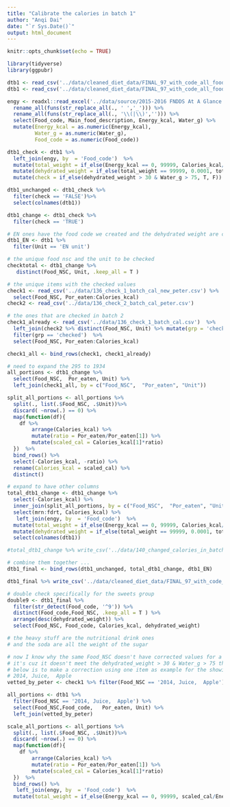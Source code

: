 ```yaml
---
title: "Calibrate the calories in batch 1"
author: "Anqi Dai"
date: "`r Sys.Date()`"
output: html_document
---
```


```r
knitr::opts_chunk$set(echo = TRUE)
```

```r
library(tidyverse)
library(ggpubr)
```

```r
dtb1 <- read_csv('../data/cleaned_diet_data/FINAL_97_with_code_all_foods_drt_with_EN_finalized.csv')
dtb1 <- read_csv('../data/cleaned_diet_data/FINAL_97_with_code_all_foods_drt_with_EN_finalized_OLD.csv')

engy <- readxl::read_excel('../data/source/2015-2016 FNDDS At A Glance - FNDDS Nutrient Values.xlsx', skip = 1, col_types  = 'text') %>% 
  rename_all(funs(str_replace_all(., ' ','_'))) %>% 
  rename_all(funs(str_replace_all(., '\\(|\\)',''))) %>% 
  select(Food_code, Main_food_description, Energy_kcal, Water_g) %>% 
  mutate(Energy_kcal = as.numeric(Energy_kcal),
         Water_g = as.numeric(Water_g),
         Food_code = as.numeric(Food_code))

dtb1_check <- dtb1 %>% 
  left_join(engy, by  = 'Food_code')  %>% 
  mutate(total_weight = if_else(Energy_kcal == 0, 99999, Calories_kcal/Energy_kcal*100)) %>% 
  mutate(dehydrated_weight = if_else(total_weight == 99999, 0.0001, total_weight*(1 - Water_g/100))) %>% 
  mutate(check = if_else(dehydrated_weight > 30 & Water_g > 75, T, F))

dtb1_unchanged <- dtb1_check %>% 
  filter(check == 'FALSE')%>% 
  select(colnames(dtb1))

dtb1_change <- dtb1_check %>% 
  filter(check == 'TRUE') 

# EN ones have the food code we created and the dehydrated weight are converted from the wet weight 
dtb1_EN <- dtb1 %>% 
  filter(Unit == 'EN unit')
```

```r
# the unique food nsc and the unit to be checked 
checktotal <- dtb1_change %>% 
   distinct(Food_NSC, Unit, .keep_all = T )

# the unique items with the checked values
check1 <- read_csv('../data/136_check_1_batch_cal_new_peter.csv') %>% 
  select(Food_NSC, Por_eaten:Calories_kcal)
check2 <- read_csv('../data/136_check_2_batch_cal_peter.csv')

# the ones that are checked in batch 2
check1_already <- read_csv('../data/136_check_1_batch_cal.csv')  %>% 
  left_join(check2 %>% distinct(Food_NSC, Unit) %>% mutate(grp = 'checked')) %>% 
  filter(grp == 'checked')  %>% 
  select(Food_NSC, Por_eaten:Calories_kcal)

check1_all <- bind_rows(check1, check1_already)

# need to expand the 295 to 1934
all_portions <- dtb1_change %>% 
  select(Food_NSC,  Por_eaten, Unit) %>% 
  left_join(check1_all, by = c("Food_NSC",  "Por_eaten", "Unit"))

split_all_portions <- all_portions %>% 
  split(., list(.$Food_NSC, .$Unit))%>%  
  discard( ~nrow(.) == 0) %>% 
  map(function(df){
    df %>% 
        arrange(Calories_kcal) %>% 
        mutate(ratio = Por_eaten/Por_eaten[1]) %>% 
        mutate(scaled_cal = Calories_kcal[1]*ratio)
  })  %>% 
  bind_rows() %>% 
  select(-Calories_kcal, -ratio) %>%    
  rename(Calories_kcal = scaled_cal) %>% 
  distinct()

# expand to have other columns
total_dtb1_change <- dtb1_change %>% 
  select(-Calories_kcal) %>% 
  inner_join(split_all_portions, by = c("Food_NSC",  "Por_eaten", "Unit")) %>% 
  select(mrn:fdrt, Calories_kcal) %>% 
   left_join(engy, by  = 'Food_code')  %>% 
  mutate(total_weight = if_else(Energy_kcal == 0, 99999, Calories_kcal/Energy_kcal*100)) %>% 
  mutate(dehydrated_weight = if_else(total_weight == 99999, 0.0001, total_weight*(1 - Water_g/100))) %>% 
  select(colnames(dtb1))

#total_dtb1_change %>% write_csv('../data/140_changed_calories_in_batch1.csv')

# combine them together ...
dtb1_final <- bind_rows(dtb1_unchanged, total_dtb1_change, dtb1_EN)

dtb1_final %>% write_csv('../data/cleaned_diet_data/FINAL_97_with_code_all_foods_drt_with_EN_finalized.csv')
```

```r
# double check specifically for the sweets group
double9 <- dtb1_final %>% 
  filter(str_detect(Food_code, '^9')) %>% 
  distinct(Food_code,Food_NSC, .keep_all = T ) %>% 
  arrange(desc(dehydrated_weight)) %>% 
  select(Food_NSC, Food_code, Calories_kcal, dehydrated_weight)

# the heavy stuff are the nutritional drink ones
# and the soda are all the weight of the sugar
```
```r
# now I know why the same Food_NSC doesn't have corrected values for a smaller portion 
# it's cuz it doesn't meet the dehydrated_weight > 30 & Water_g > 75 threshold
# below is to make a correction using one item as example for the showing purpose to Jonas
# 2014, Juice,  Apple
vetted_by_peter <- check1 %>% filter(Food_NSC == '2014, Juice,  Apple')

all_portions <- dtb1 %>% 
  filter(Food_NSC == '2014, Juice,  Apple') %>% 
  select(Food_NSC,Food_code,   Por_eaten, Unit) %>% 
  left_join(vetted_by_peter)

scale_all_portions <- all_portions %>% 
  split(., list(.$Food_NSC, .$Unit))%>%  
  discard( ~nrow(.) == 0) %>% 
  map(function(df){
    df %>% 
        arrange(Calories_kcal) %>% 
        mutate(ratio = Por_eaten/Por_eaten[1]) %>% 
        mutate(scaled_cal = Calories_kcal[1]*ratio)
  })  %>% 
  bind_rows() %>% 
   left_join(engy, by  = 'Food_code')  %>% 
  mutate(total_weight = if_else(Energy_kcal == 0, 99999, scaled_cal/Energy_kcal*100)) 
```


